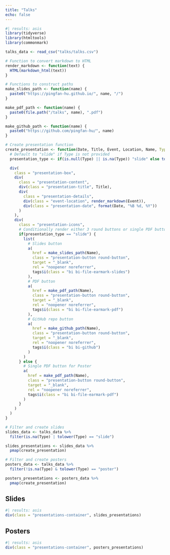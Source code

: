 ```yaml
---
title: "Talks"
echo: false
---
```


```r
#| results: asis
library(tidyverse)
library(htmltools)
library(commonmark)

talks_data <- read_csv("talks/talks.csv")

# Function to convert markdown to HTML
render_markdown <- function(text) {
  HTML(markdown_html(text))
}

# Functions to construct paths
make_slides_path <- function(name) {
  paste0("https://pingfan-hu.github.io/", name, "/")
}

make_pdf_path <- function(name) {
  paste0(file.path("/talks", name), ".pdf")
}

make_github_path <- function(name) {
  paste0("https://github.com/pingfan-hu/", name)
}

# Create presentation function
create_presentation <- function(Date, Title, Event, Location, Name, Type = "slide") {
  # Default to "slide" if Type is not provided
  presentation_type <- if(is.null(Type) || is.na(Type)) "slide" else tolower(Type)

  div(
    class = "presentation-box",
    div(
      class = "presentation-content",
      div(class = "presentation-title", Title),
      div(
        class = "presentation-details",
        div(class = "event-location", render_markdown(Event)),
        div(class = "presentation-date", format(Date, "%B %d, %Y"))
      )
    ),
    div(
      class = "presentation-icons",
      # Conditionally render either 3 round buttons or single PDF button
      if(presentation_type == "slide") {
        list(
          # Slides button
          a(
            href = make_slides_path(Name),
            class = "presentation-button round-button",
            target = "_blank",
            rel = "noopener noreferrer",
            tags$i(class = "bi bi-file-earmark-slides")
          ),
          # PDF button
          a(
            href = make_pdf_path(Name),
            class = "presentation-button round-button",
            target = "_blank",
            rel = "noopener noreferrer",
            tags$i(class = "bi bi-file-earmark-pdf")
          ),
          # GitHub repo button
          a(
            href = make_github_path(Name),
            class = "presentation-button round-button",
            target = "_blank",
            rel = "noopener noreferrer",
            tags$i(class = "bi bi-github")
          )
        )
      } else {
        # Single PDF button for Poster
        a(
          href = make_pdf_path(Name),
          class = "presentation-button round-button",
          target = "_blank",
          rel = "noopener noreferrer",
          tags$i(class = "bi bi-file-earmark-pdf")
        )
      }
    )
  )
}

# Filter and create slides
slides_data <- talks_data %>%
  filter(is.na(Type) | tolower(Type) == "slide")

slides_presentations <- slides_data %>%
  pmap(create_presentation)

# Filter and create posters
posters_data <- talks_data %>%
  filter(!is.na(Type) & tolower(Type) == "poster")

posters_presentations <- posters_data %>%
  pmap(create_presentation)
```

## Slides

```r
#| results: asis
div(class = "presentations-container", slides_presentations)
```

## Posters

```r
#| results: asis
div(class = "presentations-container", posters_presentations)
```
